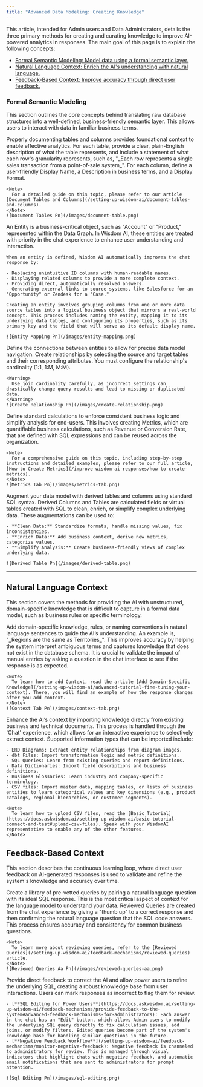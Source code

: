 ```yaml
---
title: "Advanced Data Modeling: Creating Knowledge"
---
```


This article, intended for Admin users and Data Administrators, details the three primary methods for creating and curating knowledge to improve AI-powered analytics in responses. The main goal of this page is to explain the following concepts:

- [Formal Semantic Modeling: Model data using a formal semantic layer.](#formal-semantic-modeling)
- [Natural Language Context: Enrich the AI's understanding with natural language.](#natural-language-context)
- [Feedback-Based Context: Improve accuracy through direct user feedback.](#feedback-based-context)

### Formal Semantic Modeling

This section outlines the core concepts behind translating raw database structures into a well-defined, business-friendly semantic layer. This allows users to interact with data in familiar business terms.

<Steps>
  <Step title="Table and Column Documentation">
    Properly documenting tables and columns provides foundational context to enable effective analytics. For each table, provide a clear, plain-English description of what the table represents, and include a statement of what each row's granularity represents, such as, "_Each row represents a single sales transaction from a point-of-sale system_". For each column, define a user-friendly Display Name, a Description in business terms, and a Display Format.

    <Note>
      For a detailed guide on this topic, please refer to our article [Document Tables and Columns](/setting-up-wisdom-ai/document-tables-and-columns).
    </Note>
    ![Document Tables Pn](/images/document-table.png)
  </Step>
  <Step title="Defining Entities">
    An Entity is a business-critical object, such as "Account" or "Product," represented within the Data Graph. In Wisdom AI, these entities are treated with priority in the chat experience to enhance user understanding and interaction.

    When an entity is defined, Wisdom AI automatically improves the chat response by:

    - Replacing unintuitive ID columns with human-readable names.
    - Displaying related columns to provide a more complete context.
    - Providing direct, automatically resolved answers.
    - Generating external links to source systems, like Salesforce for an "Opportunity" or Zendesk for a "Case."

    Creating an entity involves grouping columns from one or more data source tables into a logical business object that mirrors a real-world concept. This process includes naming the entity, mapping it to its underlying data tables, and configuring its properties, such as its primary key and the field that will serve as its default display name.

    ![Entity Mapping Pn](/images/entity-mapping.png)
  </Step>
  <Step title="Establishing Relationships">
    Define the connections between entities to allow for precise data model navigation. Create relationships by selecting the source and target tables and their corresponding attributes. You must configure the relationship's cardinality (1:1, 1:M, M:M). 

    <Warning>
      Use join cardinality carefully, as incorrect settings can drastically change query results and lead to missing or duplicated data.
    </Warning>
    ![Create Relationship Pn](/images/create-relationship.png)
  </Step>
  <Step title="Creating Metrics">
    Define standard calculations to enforce consistent business logic and simplify analysis for end-users. This involves creating Metrics, which are quantifiable business calculations, such as Revenue or Conversion Rate, that are defined with SQL expressions and can be reused across the organization.

    <Note>
      For a comprehensive guide on this topic, including step-by-step instructions and detailed examples, please refer to our full article, [How to Create Metrics](/improve-wisdom-ai-responses/how-to-create-metrics).
    </Note>
    ![Metrics Tab Pn](/images/metrics-tab.png)
  </Step>
  <Step title="Data Model Augmentation">
    Augment your data model with derived tables and columns using standard SQL syntax. Derived Columns and Tables are calculated fields or virtual tables created with SQL to clean, enrich, or simplify complex underlying data. These augmentations can be used to:

    - **Clean Data:** Standardize formats, handle missing values, fix inconsistencies.
    - **Enrich Data:** Add business context, derive new metrics, categorize values.
    - **Simplify Analysis:** Create business-friendly views of complex underlying data.

    ![Derived Table Pn](/images/derived-table.png)
  </Step>
</Steps>

---

## Natural Language Context

This section covers the methods for providing the AI with unstructured, domain-specific knowledge that is difficult to capture in a formal data model, such as business rules or specific terminology.

<Steps>
  <Step title="Manual Context Entry">
    Add domain-specific knowledge, rules, or naming conventions in natural language sentences to guide the AI’s understanding. An example is, "_Regions are the same as Territories_". This improves accuracy by helping the system interpret ambiguous terms and captures knowledge that does not exist in the database schema. It is crucial to validate the impact of manual entries by asking a question in the chat interface to see if the response is as expected.

    <Note>
      To learn how to add Context, read the article [Add Domain-Specific Knowledge](/setting-up-wisdom-ai/advanced-tutorial-fine-tuning-your-context). There, you will find an example of how the response changes after you add context.
    </Note>
    ![Context Tab Pn](/images/context-tab.png)
  </Step>
  <Step title="Importing Unstructured Knowledge (Beta)">
    Enhance the AI’s context by importing knowledge directly from existing business and technical documents. This process is handled through the 'Chat' experience, which allows for an interactive experience to selectively extract context. Supported information types that can be imported include:

    - ERD Diagrams: Extract entity relationships from diagram images.
    - dbt Files: Import transformation logic and metric definitions.
    - SQL Queries: Learn from existing queries and report definitions.
    - Data Dictionaries: Import field descriptions and business definitions.
    - Business Glossaries: Learn industry and company-specific terminology.
    - CSV files: Import master data, mapping tables, or lists of business entities to learn categorical values and key dimensions (e.g., product catalogs, regional hierarchies, or customer segments).

    <Note>
      To learn how to upload CSV files, read the [Basic Tutorial](https://docs.askwisdom.ai/setting-up-wisdom-ai/basic-tutorial-connect-and-test#upload-csv-files). Speak with your WisdomAI representative to enable any of the other features.
    </Note>
  </Step>
</Steps>

## Feedback-Based Context

This section describes the continuous learning loop, where direct user feedback on AI-generated responses is used to validate and refine the system's knowledge and accuracy over time.

<Steps>
  <Step title="Creating Reviewed Queries">
    Create a library of pre-vetted queries by pairing a natural language question with its ideal SQL response. This is the most critical aspect of context for the language model to understand your data. Reviewed Queries are created from the chat experience by giving a "thumb up" to a correct response and then confirming the natural language question that the SQL code answers. This process ensures accuracy and consistency for common business questions.

    <Note>
      To learn more about reviewing queries, refer to the [Reviewed Queries](/setting-up-wisdom-ai/feedback-mechanisms/reviewed-queries) article.
    </Note>
    ![Reviewed Queries Aa Pn](/images/reviewed-queries-aa.png)
  </Step>
  <Step title="Advanced Feedback and Corrections">
    Provide direct feedback to correct the AI and allow power users to refine the underlying SQL, creating a robust knowledge base from user interactions. Users can mark responses as incorrect to flag them for review.

    - [**SQL Editing for Power Users**](https://docs.askwisdom.ai/setting-up-wisdom-ai/feedback-mechanisms/provide-feedback-to-the-system#advanced-feedback-mechanisms-for-administrators): Each answer in the chat has an "Edit" button, which allows Admin users to modify the underlying SQL query directly to fix calculation issues, add joins, or modify filters. Edited queries become part of the system's knowledge base for handling similar questions in the future.
    - [**Negative Feedback Workflow**](/setting-up-wisdom-ai/feedback-mechanisms/monitor-negative-feedback): Negative feedback is channeled to administrators for review. This is managed through visual indicators that highlight chats with negative feedback, and automatic email notifications that are sent to administrators for prompt attention.

    ![Sql Editing Pn](/images/sql-editing.png)
  </Step>
</Steps>